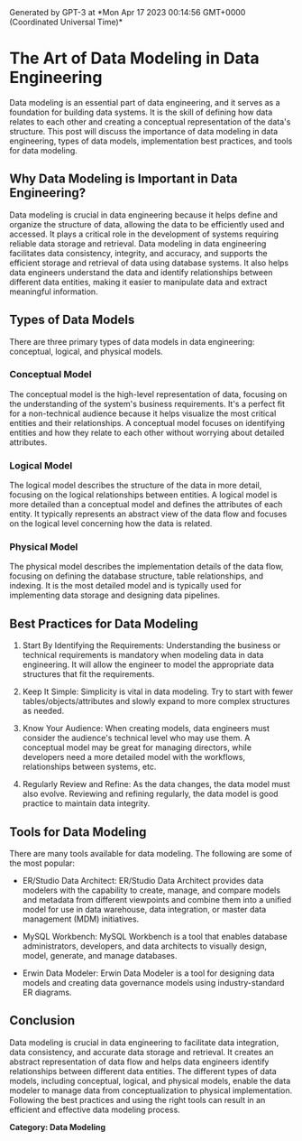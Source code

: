 
<Callout>
Generated by GPT-3 at *Mon Apr 17 2023 00:14:56 GMT+0000 (Coordinated Universal Time)*
</Callout>

# The Art of Data Modeling in Data Engineering

Data modeling is an essential part of data engineering, and it serves as a foundation for building data systems. It is the skill of defining how data relates to each other and creating a conceptual representation of the data's structure. This post will discuss the importance of data modeling in data engineering, types of data models, implementation best practices, and tools for data modeling.

## Why Data Modeling is Important in Data Engineering?

Data modeling is crucial in data engineering because it helps define and organize the structure of data, allowing the data to be efficiently used and accessed. It plays a critical role in the development of systems requiring reliable data storage and retrieval. Data modeling in data engineering facilitates data consistency, integrity, and accuracy, and supports the efficient storage and retrieval of data using database systems. It also helps data engineers understand the data and identify relationships between different data entities, making it easier to manipulate data and extract meaningful information.

## Types of Data Models

There are three primary types of data models in data engineering: conceptual, logical, and physical models.

### Conceptual Model

The conceptual model is the high-level representation of data, focusing on the understanding of the system's business requirements. It's a perfect fit for a non-technical audience because it helps visualize the most critical entities and their relationships. A conceptual model focuses on identifying entities and how they relate to each other without worrying about detailed attributes.

### Logical Model

The logical model describes the structure of the data in more detail, focusing on the logical relationships between entities. A logical model is more detailed than a conceptual model and defines the attributes of each entity. It typically represents an abstract view of the data flow and focuses on the logical level concerning how the data is related.

### Physical Model

The physical model describes the implementation details of the data flow, focusing on defining the database structure, table relationships, and indexing. It is the most detailed model and is typically used for implementing data storage and designing data pipelines.

## Best Practices for Data Modeling

1. Start By Identifying the Requirements: Understanding the business or technical requirements is mandatory when modeling data in data engineering. It will allow the engineer to model the appropriate data structures that fit the requirements.

2. Keep It Simple: Simplicity is vital in data modeling. Try to start with fewer tables/objects/attributes and slowly expand to more complex structures as needed.

3. Know Your Audience: When creating models, data engineers must consider the audience's technical level who may use them. A conceptual model may be great for managing directors, while developers need a more detailed model with the workflows, relationships between systems, etc.

4. Regularly Review and Refine: As the data changes, the data model must also evolve. Reviewing and refining regularly, the data model is good practice to maintain data integrity.

## Tools for Data Modeling

There are many tools available for data modeling. The following are some of the most popular:

- ER/Studio Data Architect: ER/Studio Data Architect provides data modelers with the capability to create, manage, and compare models and metadata from different viewpoints and combine them into a unified model for use in data warehouse, data integration, or master data management (MDM) initiatives.

- MySQL Workbench: MySQL Workbench is a tool that enables database administrators, developers, and data architects to visually design, model, generate, and manage databases.

- Erwin Data Modeler: Erwin Data Modeler is a tool for designing data models and creating data governance models using industry-standard ER diagrams.

## Conclusion

Data modeling is crucial in data engineering to facilitate data integration, data consistency, and accurate data storage and retrieval. It creates an abstract representation of data flow and helps data engineers identify relationships between different data entities. The different types of data models, including conceptual, logical, and physical models, enable the data modeler to manage data from conceptualization to physical implementation. Following the best practices and using the right tools can result in an efficient and effective data modeling process.

**Category: Data Modeling**